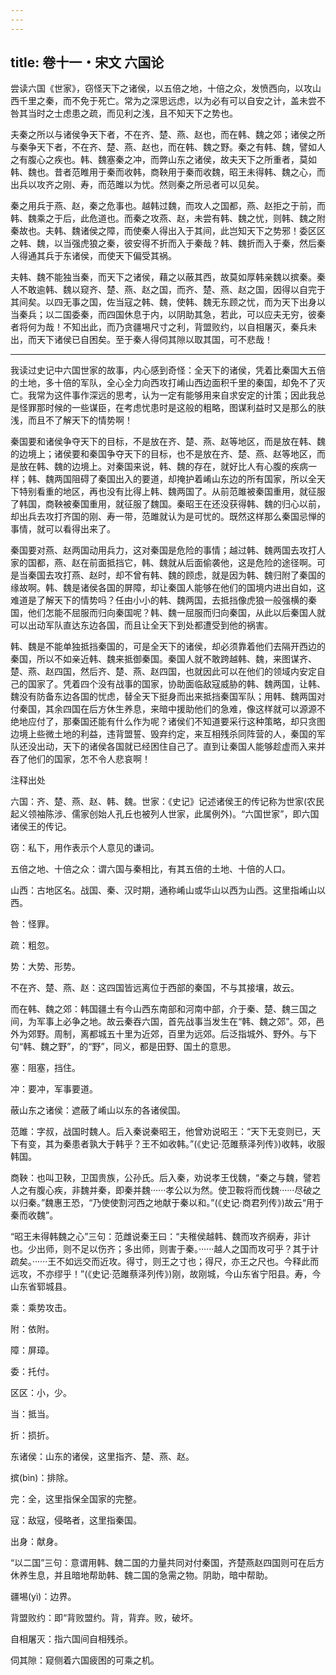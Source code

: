 ```yaml
---
---
---
```

title: 卷十一・宋文 六国论
---

尝读六国《世家》，窃怪天下之诸侯，以五倍之地，十倍之众，发愤西向，以攻山西千里之秦，而不免于死亡。常为之深思远虑，以为必有可以自安之计，盖未尝不咎其当时之士虑患之疏，而见利之浅，且不知天下之势也。

夫秦之所以与诸侯争天下者，不在齐、楚、燕、赵也，而在韩、魏之郊；诸侯之所与秦争天下者，不在齐、楚、燕、赵也，而在韩、魏之野。秦之有韩、魏，譬如人之有腹心之疾也。韩、魏塞秦之冲，而弊山东之诸侯，故夫天下之所重者，莫如韩、魏也。昔者范睢用于秦而收韩，商鞅用于秦而收魏，昭王未得韩、魏之心，而出兵以攻齐之刚、寿，而范雎以为忧。然则秦之所忌者可以见矣。

秦之用兵于燕、赵，秦之危事也。越韩过魏，而攻人之国都，燕、赵拒之于前，而韩、魏乘之于后，此危道也。而秦之攻燕、赵，未尝有韩、魏之忧，则韩、魏之附秦故也。夫韩、魏诸侯之障，而使秦人得出入于其间，此岂知天下之势邪！委区区之韩、魏，以当强虎狼之秦，彼安得不折而入于秦哉？韩、魏折而入于秦，然后秦人得通其兵于东诸侯，而使天下偏受其祸。

夫韩、魏不能独当秦，而天下之诸侯，藉之以蔽其西，故莫如厚韩亲魏以摈秦。秦人不敢逾韩、魏以窥齐、楚、燕、赵之国，而齐、楚、燕、赵之国，因得以自完于其间矣。以四无事之国，佐当寇之韩、魏，使韩、魏无东顾之忧，而为天下出身以当秦兵；以二国委秦，而四国休息于内，以阴助其急，若此，可以应夫无穷，彼秦者将何为哉！不知出此，而乃贪疆埸尺寸之利，背盟败约，以自相屠灭，秦兵未出，而天下诸侯已自困矣。至于秦人得伺其隙以取其国，可不悲哉！

----------------

我读过史记中六国世家的故事，内心感到奇怪：全天下的诸侯，凭着比秦国大五倍的土地，多十倍的军队，全心全力向西攻打崤山西边面积千里的秦国，却免不了灭亡。我常为这件事作深远的思考，认为一定有能够用来自求安定的计策；因此我总是怪罪那时候的一些谋臣，在考虑忧患时是这般的粗略，图谋利益时又是那么的肤浅，而且不了解天下的情势啊！

秦国要和诸侯争夺天下的目标，不是放在齐、楚、燕、赵等地区，而是放在韩、魏的边境上；诸侯要和秦国争夺天下的目标，也不是放在齐、楚、燕、赵等地区，而是放在韩、魏的边境上。对秦国来说，韩、魏的存在，就好比人有心腹的疾病一样；韩、魏两国阻碍了秦国出入的要道，却掩护着崤山东边的所有国家，所以全天下特别看重的地区，再也没有比得上韩、魏两国了。从前范雎被秦国重用，就征服了韩国，商鞅被秦国重用，就征服了魏国。秦昭王在还没获得韩、魏的归心以前，却出兵去攻打齐国的刚、寿一带，范雎就认为是可忧的。既然这样那么秦国忌惮的事情，就可以看得出来了。

秦国要对燕、赵两国动用兵力，这对秦国是危险的事情；越过韩、魏两国去攻打人家的国都，燕、赵在前面抵挡它，韩、魏就从后面偷袭他，这是危险的途径啊。可是当秦国去攻打燕、赵时，却不曾有韩、魏的顾虑，就是因为韩、魏归附了秦国的缘故啊。韩、魏是诸侯各国的屏障，却让秦国人能够在他们的国境内进出自如，这难道是了解天下的情势吗？任由小小的韩、魏两国，去抵挡像虎狼一般强横的秦国，他们怎能不屈服而归向秦国呢？韩、魏一屈服而归向秦国，从此以后秦国人就可以出动军队直达东边各国，而且让全天下到处都遭受到他的祸害。

韩、魏是不能单独抵挡秦国的，可是全天下的诸侯，却必须靠着他们去隔开西边的秦国，所以不如亲近韩、魏来抵御秦国。秦国人就不敢跨越韩、魏，来图谋齐、楚、燕、赵四国，然后齐、楚、燕、赵四国，也就因此可以在他们的领域内安定自己的国家了。凭着四个没有战事的国家，协助面临敌寇威胁的韩、魏两国，让韩、魏没有防备东边各国的忧虑，替全天下挺身而出来抵挡秦国军队；用韩、魏两国对付秦国，其余四国在后方休生养息，来暗中援助他们的急难，像这样就可以源源不绝地应付了，那秦国还能有什么作为呢？诸侯们不知道要采行这种策略，却只贪图边境上些微土地的利益，违背盟誓、毁弃约定，来互相残杀同阵营的人，秦国的军队还没出动，天下的诸侯各国就已经困住自己了。直到让秦国人能够趁虚而入来并吞了他们的国家，怎不令人悲哀啊！

注释出处

六国：齐、楚、燕、赵、韩、魏。世家：《史记》记述诸侯王的传记称为世家(农民起义领袖陈涉、儒家创始人孔丘也被列人世家，此属例外)。“六国世家”，即六国诸侯王的传记。

窃：私下，用作表示个人意见的谦词。

五倍之地、十倍之众：谓六国与秦相比，有其五倍的土地、十倍的人口。

山西：古地区名。战国、秦、汉时期，通称崤山或华山以西为山西。这里指崤山以西。

咎：怪罪。

疏：粗忽。

势：大势、形势。

不在齐、楚、燕、赵：这四国皆远离位于西部的秦国，不与其接壤，故云。

而在韩、魏之郊：韩国疆土有今山西东南部和河南中部，介于秦、楚、魏三国之间，为军事上必争之地。故云秦吞六国，首先战事当发生在“韩、魏之郊”。郊，邑外为郊野。周制，离都城五十里为近郊，百里为远郊。后泛指城外、野外。与下句“韩、魏之野”，的“野”，同义，都是田野、国土的意思。

塞：阻塞，挡住。

冲：要冲，军事要道。

蔽山东之诸侯：遮蔽了崤山以东的各诸侯国。

范雎：字叔，战国时魏人。后入秦说秦昭王，他曾劝说昭王：“天下无变则已，天下有变，其为秦患者孰大于韩乎？王不如收韩。”(《史记·范雎蔡泽列传》)收韩，收服韩国。

商鞅：也叫卫鞅，卫国贵族，公孙氏。后入秦，劝说孝王伐魏，“秦之与魏，譬若人之有腹心疾，非魏并秦，即秦并魏······孝公以为然。使卫鞍将而伐魏······尽破之以归秦。”魏惠王恐，“乃使使割河西之地献于秦以和。”(《史记·商君列传》)故云“用于秦而收魏”。

“昭王未得韩魏之心”三句：范雌说秦王曰：“夫稚侯越韩、魏而攻齐纲寿，非计也。少出师，则不足以伤齐；多出师，则害于秦。······越人之国而攻可乎？其于计疏矣。······王不如远交而近攻。得寸，则王之寸也；得尺，亦王之尺也。今释此而远攻，不亦缪乎！”(《史记·范雎蔡泽列传》)刚，故刚城，今山东省宁阳县。寿，今山东省郓城县。

乘：乘势攻击。

附：依附。

障：屏璋。

委：托付。

区区：小，少。

当：抵当。

折：损折。

东诸侯：山东的诸侯，这里指齐、楚、燕、赵。

摈(bìn)：排除。

完：全，这里指保全国家的完整。

寇：敌寇，侵略者，这里指秦国。

出身：献身。

“以二国”三句：意谓用韩、魏二国的力量共同对付秦国，齐楚燕赵四国则可在后方休养生息，并且暗地帮助韩、魏二国的急需之物。阴助，暗中帮助。

疆埸(yì)：边界。

背盟败约：即“背败盟约。背，背弃。败，破坏。

自相屠灭：指六国间自相残杀。

伺其隙：窥侧着六国疲困的可乘之机。

